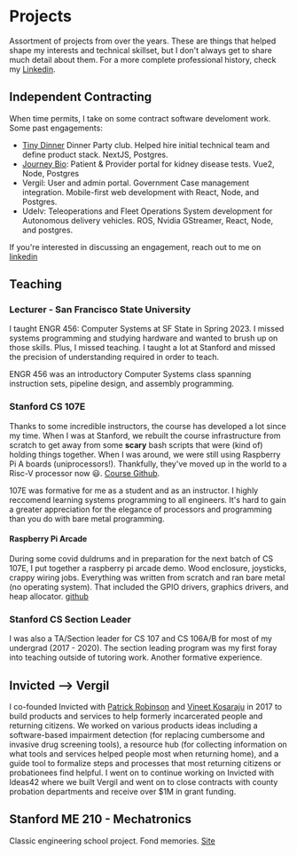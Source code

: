 # Projects

Assortment of projects from over the years. These are things that helped shape my interests and technical skillset, but I don't always get to share much detail about them. For a more complete professional history, check my [Linkedin](https://www.linkedin.com/in/sean-k-19a327b2/).

## Independent Contracting

When time permits, I take on some contract software develoment work. Some past engagements:

- [Tiny Dinner](https://www.tiny-dinner.com/) Dinner Party club. Helped hire initial technical team and define product stack. NextJS, Postgres.
- [Journey Bio](https://www.journeybio.life/): Patient & Provider portal for kidney disease tests. Vue2, Node, Postgres
- Vergil: User and admin portal. Government Case management integration. Mobile-first web development with React, Node, and Postgres.
- Udelv: Teleoperations and Fleet Operations System development for Autonomous delivery vehicles. ROS, Nvidia GStreamer, React, Node, and postgres.

If you're interested in discussing an engagement, reach out to me on [linkedin](https://www.linkedin.com/in/sean-k-19a327b2/)

## Teaching

### Lecturer - San Francisco State University

I taught ENGR 456: Computer Systems at SF State in Spring 2023. I missed systems programming and studying hardware and wanted to brush up on those skills. Plus, I missed teaching. I taught a lot at Stanford and missed the precision of understanding required in order to teach.

ENGR 456 was an introductory Computer Systems class spanning instruction sets, pipeline design, and assembly programming.

### Stanford CS 107E

Thanks to some incredible instructors, the course has developed a lot since my time. When I was at Stanford, we rebuilt the course infrastructure from scratch to get away from some **scary** bash scripts that were (kind of) holding things together. When I was around, we were still using Raspberry Pi A boards (uniprocessors!). Thankfully, they've moved up in the world to a Risc-V processor now 😃. [Course Github](https://github.com/cs107e).

107E was formative for me as a student and as an instructor. I highly reccomend learning systems programming to all engineers. It's hard to gain a greater appreciation for the elegance of processors and programming than you do with bare metal programming.

#### Raspberry Pi Arcade

During some covid duldrums and in preparation for the next batch of CS 107E, I put together a raspberry pi arcade demo. Wood enclosure, joysticks, crappy wiring jobs. Everything was written from scratch and ran bare metal (no operating system). That included the GPIO drivers, graphics drivers, and heap allocator. [github](https://github.com/swkonz/rpi-arcade)

### Stanford CS Section Leader

I was also a TA/Section leader for CS 107 and CS 106A/B for most of my undergrad (2017 - 2020). The section leading program was my first foray into teaching outside of tutoring work. Another formative experience.

## Invicted --> Vergil

I co-founded Invicted with [Patrick Robinson](https://www.linkedin.com/in/patrick-robinson-4282a21) and [Vineet Kosaraju](https://www.linkedin.com/in/vineet-kosaraju-0782348a) in 2017 to build products and services to help formerly incarcerated people and returning citizens. We worked on various products ideas including a software-based impairment detection (for replacing cumbersome and invasive drug screening tools), a resource hub (for collecting information on what tools and services helped people most when returning home), and a guide tool to formalize steps and processes that most returning citizens or probationees find helpful. I went on to continue working on Invicted with Ideas42 where we built Vergil and went on to close contracts with county probation departments and receive over $1M in grant funding.

## Stanford ME 210 - Mechatronics

Classic engineering school project. Fond memories. [Site](https://wintetheroomba.weebly.com/)
